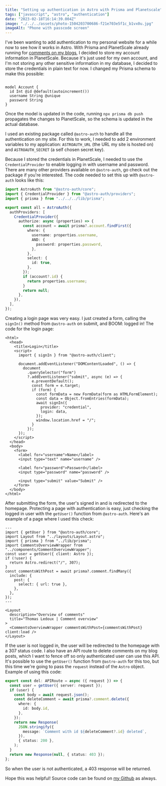 ```yaml
---
title: "Setting up authentication in Astro with Prisma and Planetscale"
tags: ["javascript", "astro", "authentication"]
date: "2023-02-18T16:14:39.004Z"
image: "./../../assets/photo-1504203700686-f21e703e5f1c_b1vx0u.jpg"
imageAlt: "Phone with passcode screen"
---
```


I've been wanting to add authentication to my personal website for a while now to see how it works in Astro.
With Prisma and PlanetScale already running for [comments on my blogs](https://www.thomasledoux.be/blog/adding-comments-prisma-planetscale-astro-vercel-edge), I decided to store my account information in PlanetScale.
Because it's just used for my own account, and I'm not storing any other sensitive information in my database, I decided to store the credentials in plain text for now.
I changed my Prisma schema to make this possible:

```prisma title="src/schema.prisma"

model Account {
  id Int @id @default(autoincrement())
  username String @unique
  password String
}
```

Once the model is updated in the code, running `npx prisma db push` propagates the changes to PlanetScale, so the schema is updated in the actual database.

I used an existing package called `@astro-auth` to handle all the authentication on my site.
For this to work, I needed to add 2 environment variables to my application: `ASTROAUTH_URL` (the URL my site is hosted on) and `ASTROAUTH_SECRET` (a self chosen secret key).

Because I stored the credentials in PlanetScale, I needed to use the `CredentialProvider` to enable logging in with username and password.
There are many other providers available on `@astro-auth`, go check out the package if you're interested.
The code needed to set this up with `@astro-auth` looks like this:

```typescript title="src/pages/api/auth/[...astroauth].ts"
import AstroAuth from "@astro-auth/core";
import { CredentialProvider } from "@astro-auth/providers";
import { prisma } from "../../../lib/prisma";

export const all = AstroAuth({
  authProviders: [
    CredentialProvider({
      authorize: async (properties) => {
        const account = await prisma?.account.findFirst({
          where: {
            username: properties.username,
            AND: {
              password: properties.password,
            },
          },
          select: {
            id: true,
          },
        });
        if (account?.id) {
          return properties.username;
        }
        return null;
      },
    }),
  ],
});
```

Creating a login page was very easy.
I just created a form, calling the `signIn()` method from `@astro-auth` on submit, and BOOM: logged in!
The code for the login page:

```astro title="src/pages/login.astro"
<html>
  <head>
    <title>Login</title>
    <script>
      import { signIn } from "@astro-auth/client";

      document.addEventListener("DOMContentLoaded", () => {
        document
          .querySelector("form")
          ?.addEventListener("submit", async (e) => {
            e.preventDefault();
            const form = e.target;
            if (form) {
              const formData = new FormData(form as HTMLFormElement);
              const data = Object.fromEntries(formData);
              await signIn({
                provider: "credential",
                login: data,
              });
              window.location.href = "/";
            }
          });
      });
    </script>
  </head>
  <body>
    <form>
      <label for="username">Name</label>
      <input type="text" name="username" />

      <label for="password">Password</label>
      <input type="password" name="password" />

      <input type="submit" value="Submit" />
    </form>
  </body>
</html>
```

After submitting the form, the user's signed in and is redirected to the homepage.
Protecting a page with authentication is easy, just checking the logged in user with the `getUser()` function from `@astro-auth`.
Here's an example of a page where I used this check:

```astro title="src/pages/comment-overview.astro"
---
import { getUser } from "@astro-auth/core";
import Layout from "../layouts/Layout.astro";
import { prisma } from "../lib/prisma";
import CommentsOverviewWrapper from "../components/CommentOverviewWrapper";
const user = getUser({ client: Astro });
if (!user) {
  return Astro.redirect("/", 307);
}
const commentsWithPost = await prisma?.comment.findMany({
  include: {
    post: {
      select: { url: true },
    },
  },
});
---

<Layout
  description="Overview of comments"
  title="Thomas Ledoux | Comment overview"
>
  <CommentsOverviewWrapper commentsWithPost={commentsWithPost} client:load />
</Layout>
```

If the user is not logged in, the user will be redirected to the homepage with a 307 status code.
I also have an API route to delete comments on my blog posts, which I want to fence off so only authenticated user can use this API.
It's possible to use the `getUser()` function from `@astro-auth` for this too, but this time we're going to pass the `request` instead of the `Astro` object.
Example of using this code:

```typescript title="src/pages/api/comments.ts"
export const del: APIRoute = async ({ request }) => {
  const user = getUser({ server: request });
  if (user) {
    const body = await request.json();
    const deleteComment = await prisma?.comment.delete({
      where: {
        id: body.id,
      },
    });
    return new Response(
      JSON.stringify({
        message: `Comment with id ${deleteComment?.id} deleted`,
      }),
      { status: 200 },
    );
  }
  return new Response(null, { status: 403 });
};
```

So when the user is not authenticated, a 403 response will be returned.

Hope this was helpful!
Source code can be found on [my Github](https://github.com/thomasledoux1/website-thomas-astro/tree/feature/auth-netlify) as always.
